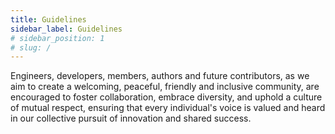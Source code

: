 ```yaml
---
title: Guidelines
sidebar_label: Guidelines
# sidebar_position: 1
# slug: /
---
```


Engineers, developers, members, authors and future contributors, as we aim to create a welcoming, peaceful, friendly and inclusive community, are encouraged to foster collaboration, embrace diversity, and uphold a culture of mutual respect, ensuring that every individual's voice is valued and heard in our collective pursuit of innovation and shared success.

<!-- 

## Welcome

**Kitiplex** *short* for **Kitimi-Complex** is considered the official hub or organization for the mainterners contributor of **Kitimi Platforms**.

Founded *c* 2019 by group of individuals in the midst of the pandemic at Google. The first project was called **"*scribledible*"** - a knowledge base with search engine optimization built using Python, specifically Django.

 is the official documention site for **some projects**, **demos**, as well as **public announcements**, including **blogs** of **Kitimi Platforms**. Maintained by the **Kitiplex Team** and its contributors. 💥 ⚡️ 💸 


## Website

This website is built using [Docusaurus](https://docusaurus.io/), a modern static website generator. -->